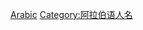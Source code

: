 {{Catnav|頁面分類|历史|歷史學|系譜學|姓氏|依語言分類姓氏}}
{{Catnav|頁面分類|人文學科|歷史學|系譜學|姓氏|依語言分類姓氏}}
{{Catnav|頁面分類|人类学|文化人类学|家世與傳承|系譜學|姓氏|依語言分類姓氏}}

{{catmore}}

{{catAZ}}

[[Category:各語言姓氏|Arabic]]
[[Category:阿拉伯语人名|Category:阿拉伯语人名]]